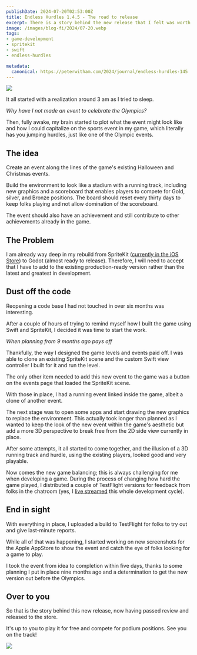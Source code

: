 ```yaml
---
publishDate: 2024-07-20T02:53:00Z
title: Endless Hurdles 1.4.5 - The road to release
excerpt: There is a story behind the new release that I felt was worth documenting, plus lessons learned.
image: /images/blog-fi/2024/07-20.webp
tags:
- game-development
- spritekit
- swift
- endless-hurdles

metadata:
  canonical: https://peterwitham.com/2024/journal/endless-hurdles-145
---
```


<a href="https://apps.apple.com/us/app/endlesshurdles/id6450933481"><img src="https://peterwitham.com/_astro/app-store.t3tG4Jz3_Z27Qb6z.webp"/></a>

It all started with a realization around 3 am as I tried to sleep.

_Why have I not made an event to celebrate the Olympics?_

Then, fully awake, my brain started to plot what the event might look like and how I could capitalize on the sports event in my game, which literally has you jumping hurdles, just like one of the Olympic events.

## The idea ##

Create an event along the lines of the game's existing Halloween and Christmas events.

Build the environment to look like a stadium with a running track, including new graphics and a scoreboard that enables players to compete for Gold, silver, and Bronze positions. The board should reset every thirty days to keep folks playing and not allow domination of the scoreboard.

The event should also have an achievement and still contribute to other achievements already in the game.

## The Problem ##

I am already way deep in my rebuild from SpriteKit (<a href="https://peterwitham.com/eh">currently in the iOS Store</a>) to Godot (almost ready to release). Therefore, I will need to accept that I have to add to the existing production-ready version rather than the latest and greatest in development.

## Dust off the code ##

Reopening a code base I had not touched in over six months was interesting.

After a couple of hours of trying to remind myself how I built the game using Swift and SpriteKit, I decided it was time to start the work.

_When planning from 9 months ago pays off_

Thankfully, the way I designed the game levels and events paid off. I was able to clone an existing SpriteKit scene and the custom Swift view controller I built for it and run the level.

The only other item needed to add this new event to the game was a button on the events page that loaded the SpriteKit scene.

With those in place, I had a running event linked inside the game, albeit a clone of another event.

The next stage was to open some apps and start drawing the new graphics to replace the environment. This actually took longer than planned as I wanted to keep the look of the new event within the game's aesthetic but add a more 3D perspective to break free from the 2D side view currently in place.

After some attempts, it all started to come together, and the illusion of a 3D running track and hurdle, using the existing players, looked good and very playable.

Now comes the new game balancing; this is always challenging for me when developing a game. During the process of changing how hard the game played, I distributed a couple of TestFlight versions for feedback from folks in the chatroom (yes, I <a href="https://www.twitch.tv/compiledev">live streamed</a> this whole development cycle).

## End in sight ##

With everything in place, I uploaded a build to TestFlight for folks to try out and give last-minute reports.

While all of that was happening, I started working on new screenshots for the Apple AppStore to show the event and catch the eye of folks looking for a game to play.

I took the event from idea to completion within five days, thanks to some planning I put in place nine months ago and a determination to get the new version out before the Olympics.

## Over to you ##

So that is the story behind this new release, now having passed review and released to the store.

It's up to you to play it for free and compete for podium positions. See you on the track!

<a href="https://apps.apple.com/us/app/endlesshurdles/id6450933481"><img src="https://peterwitham.com/_astro/app-store.t3tG4Jz3_Z27Qb6z.webp"/></a>

